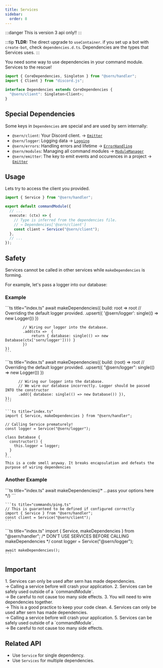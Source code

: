 ```yaml
---
title: Services
sidebar:
  order: 8
---
```


:::danger
This is version 3 api only!!
:::

:::tip
**TLDR:** The direct upgrade to `useContainer`. if you set up a bot with `create-bot`, check `dependencies.d.ts`.
Dependencies are the types that Services uses.
:::

You need some way to use dependencies in your command module. Services to the rescue!

```ts title="src/dependencies.d.ts"
import { CoreDependencies, Singleton } from "@sern/handler";
import { Client } from "discord.js";

interface Dependencies extends CoreDependencies {
  "@sern/client": Singleton<Client>;
}
```

## Special Dependencies

Some keys in `Dependencies` are special and are used by sern internally:

- `@sern/client`: Your Discord client. → [`Emitter`](/v3/api/interfaces/emitter)
- `@sern/logger`: Logging data → [`Logging`](/v3/api/interfaces/logging)
- `@sern/errors`: Handling errors and lifetime → [`ErrorHandling`](/v3/api/interfaces/errorhandling)
- `@sern/modules`: Managing all command modules → [`ModuleManager`](/v3/api/interfaces/modulemanager)
- `@sern/emitter`: The key to emit events and occurences in a project → [`Emitter`](/v3/api/interfaces/emitter)

## Usage

Lets try to access the client you provided.

```ts title="src/commands/ping.ts" {8}
import { Service } from "@sern/handler";

export default commandModule({
  // ...
  execute: (ctx) => {
    // Type is inferred from the dependencies file. 
    // → Dependencies['@sern/client']
    const client = Service("@sern/client");
  },
  // ...
});
```


## Safety

Services cannot be called in other services while `makeDependencies` is forming.

For example, let's pass a logger into our database:

### Example

<Tabs syncKey="good-bad-services">
  <TabItem value="good" label="A good example">
    ```ts title="index.ts" 
    await makeDependencies({
        build: root => root
            // Overriding the default logger provided.
            .upsert({ '@sern/logger': single(() => new Logger()) })

            // Wiring our logger into the database.
            .add(ctx =>  {
                return { database: single(() => new Database(ctx['sern/logger']))) }
            })
    })
    ```
  </TabItem>
  <TabItem value="bad" label="Don't do this">
    ```ts title="index.ts"
    await makeDependencies({
      build: (root) =>
        root
          // Overriding the default logger provided.
          .upsert({ "@sern/logger": single(() => new Logger()) })

          // Wiring our logger into the database.
          // We wire our database incorrectly. Logger should be passed INTO the constructor
          .add({ database: single(() => new Database()) }),
    });
    ```
        
    ```ts title="index.ts"
    import { Service, makeDependencies } from "@sern/handler";

    // Calling Service prematurely!
    const logger = Service("@sern/logger");

    class Database {
      constructor() {
        this.logger = logger;
      }
    }
    ```
    This is a code smell anyway. It breaks encapsulation and defeats the purpose of wiring dependencies
  </TabItem>
</Tabs>

### Another Example

<Tabs syncKey="good-bad-services">
  <TabItem value="good" label="A good example">
    ```ts title="index.ts" 
    await makeDependencies(/* ...pass your options here */)
    ```

    ```ts title="commands/ping.ts" 
    // This is guaranteed to be defined if configured correctly
    import { Service } from "@sern/handler";
    const client = Service("@sern/client");
    ```
  </TabItem>
  <TabItem value="bad" label="Don't do this">
    ```ts title="index.ts" 
    import { Service, makeDependencies } from "@sern/handler";
    /* DON'T USE SERVICES BEFORE CALLING makeDependencies */
    const logger = Service("@sern/logger");

    await makeDependencies();
    ```
  </TabItem>
</Tabs>

## Important


<Steps>
1. Services can only be used after sern has made dependencies. <br />→ Calling a service before will crash your application.
2. Services can be safely used outside of a `commandModule`. <br />→ Be careful to not cause too many side effects.
3. You will need to wire dependencies together. <br />→ This is a good practice to keep your code clean.
4. Services can only be used after sern has made dependencies. <br />→ Calling a service before will crash your application.
5. Services can be safely used outside of a `commandModule`. <br />→ Be careful to not cause too many side effects.
</Steps>

## Related API

- Use `Service` for single dependency.
- Use `Services` for multiple dependencies.
